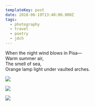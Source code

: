 ```yaml
---
templateKey: post
date: 2018-06-19T13:40:00.000Z
tags:
  - photography
  - travel
  - poetry
  - jdch
---
```

When the night wind blows in Pisa—<br/>
Warm summer air,<br/>
The smell of sea,<br/>
Orange lamp light under vaulted arches.

![](../../assets/photos/20180618-IMG_0527.jpg)

![](../../assets/photos/20180619-IMG_0655.jpg)

![](../../assets/photos/20180619-IMG_0634.jpg)
